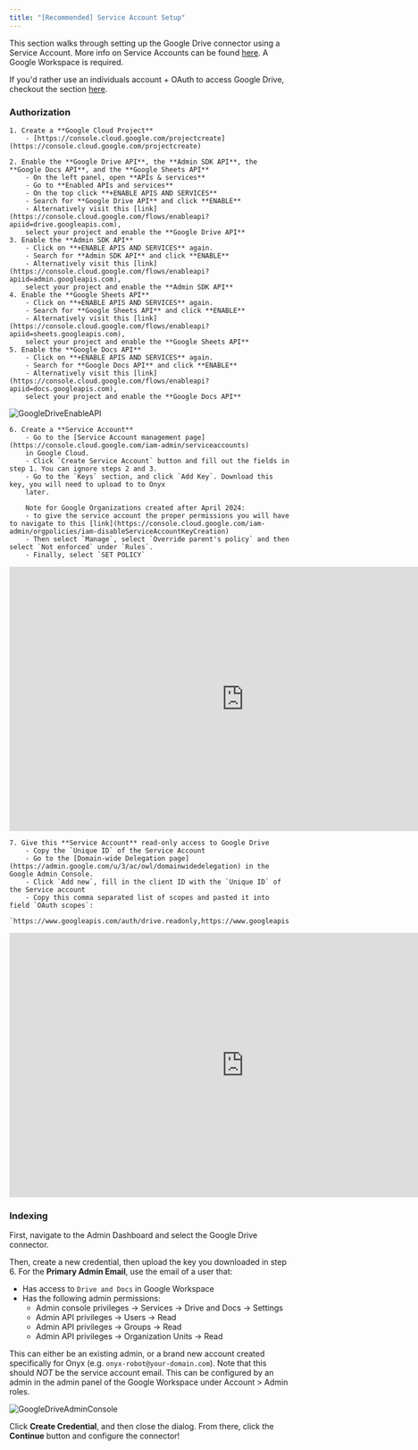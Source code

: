 ```yaml
---
title: "[Recommended] Service Account Setup"
---
```


This section walks through setting up the Google Drive connector using a Service Account.
More info on Service Accounts can be found [here](https://cloud.google.com/iam/docs/service-account-overview).
A Google Workspace is required.

If you'd rather use an individuals account + OAuth to access Google Drive,
checkout the section [here](/archive/connectors/google_drive/oauth).

### Authorization

    1. Create a **Google Cloud Project**
        - [https://console.cloud.google.com/projectcreate](https://console.cloud.google.com/projectcreate)

    2. Enable the **Google Drive API**, the **Admin SDK API**, the **Google Docs API**, and the **Google Sheets API**
        - On the left panel, open **APIs & services**
        - Go to **Enabled APIs and services**
        - On the top click **+ENABLE APIS AND SERVICES**
        - Search for **Google Drive API** and click **ENABLE**
        - Alternatively visit this [link](https://console.cloud.google.com/flows/enableapi?apiid=drive.googleapis.com),
        select your project and enable the **Google Drive API**
    3. Enable the **Admin SDK API**
        - Click on **+ENABLE APIS AND SERVICES** again.
        - Search for **Admin SDK API** and click **ENABLE**
        - Alternatively visit this [link](https://console.cloud.google.com/flows/enableapi?apiid=admin.googleapis.com),
        select your project and enable the **Admin SDK API**
    4. Enable the **Google Sheets API**
        - Click on **+ENABLE APIS AND SERVICES** again.
        - Search for **Google Sheets API** and click **ENABLE**
        - Alternatively visit this [link](https://console.cloud.google.com/flows/enableapi?apiid=sheets.googleapis.com),
        select your project and enable the **Google Sheets API**
    5. Enable the **Google Docs API**
        - Click on **+ENABLE APIS AND SERVICES** again.
        - Search for **Google Docs API** and click **ENABLE**
        - Alternatively visit this [link](https://console.cloud.google.com/flows/enableapi?apiid=docs.googleapis.com),
        select your project and enable the **Google Docs API**

![GoogleDriveEnableAPI](/assets/admin/connectors/google_drive/GoogleDriveEnableAPI.png)

    6. Create a **Service Account**
        - Go to the [Service Account management page](https://console.cloud.google.com/iam-admin/serviceaccounts)
        in Google Cloud.
        - Click `Create Service Account` button and fill out the fields in step 1. You can ignore steps 2 and 3.
        - Go to the `Keys` section, and click `Add Key`. Download this key, you will need to upload to to Onyx
        later.

        Note for Google Organizations created after April 2024:
        - to give the service account the proper permissions you will have to navigate to this [link](https://console.cloud.google.com/iam-admin/orgpolicies/iam-disableServiceAccountKeyCreation)
        - Then select `Manage`, select `Override parent's policy` and then select `Not enforced` under `Rules`.
        - Finally, select `SET POLICY`

<iframe
  width="840" height="473" src="https://www.youtube.com/embed/Z5R9HUCVVAE?si=GZxteF6rmIHa1BOE" title="YouTube video
  player" frameBorder="0" allow="accelerometer; autoplay; clipboard-write; encrypted-media; gyroscope;
  picture-in-picture; web-share; fullscreen;" allowfullscreen
></iframe>

    7. Give this **Service Account** read-only access to Google Drive
        - Copy the `Unique ID` of the Service Account
        - Go to the [Domain-wide Delegation page](https://admin.google.com/u/3/ac/owl/domainwidedelegation) in the Google Admin Console.
        - Click `Add new`, fill in the client ID with the `Unique ID` of the Service account
        - Copy this comma separated list of scopes and pasted it into field `OAuth scopes`:
        `https://www.googleapis.com/auth/drive.readonly,https://www.googleapis.com/auth/drive.metadata.readonly,https://www.googleapis.com/auth/admin.directory.group.readonly,https://www.googleapis.com/auth/admin.directory.user.readonly`

<iframe
  width="840" height="473" src="https://www.youtube.com/embed/2LbmV-EcbP0?si=zABgNzEIowdXYEt9" title="YouTube video
  player" frameBorder="0" allow="accelerometer; autoplay; clipboard-write; encrypted-media; gyroscope;
  picture-in-picture; web-share; fullscreen;" allowfullscreen
></iframe>

### Indexing

First, navigate to the Admin Dashboard and select the Google Drive connector.

Then, create a new credential, then upload the key you downloaded in step 6. For the **Primary Admin Email**,
use the email of a user that:
- Has access to `Drive and Docs` in Google Workspace
- Has the following admin permissions:
    - Admin console privileges -> Services -> Drive and Docs -> Settings
    - Admin API privileges -> Users -> Read
    - Admin API privileges -> Groups -> Read
    - Admin API privileges -> Organization Units -> Read

This can either be an existing admin, or a brand new account created specifically for Onyx (e.g.
`onyx-robot@your-domain.com`). Note that this should *NOT* be the service account email.
This can be configured by an admin in the admin panel of the Google Workspace under Account > Admin roles.

![GoogleDriveAdminConsole](/assets/admin/connectors/google_drive/ServiceAccountCredential.png)

Click **Create Credential**, and then close the dialog. From there,
click the **Continue** button and configure the connector!
